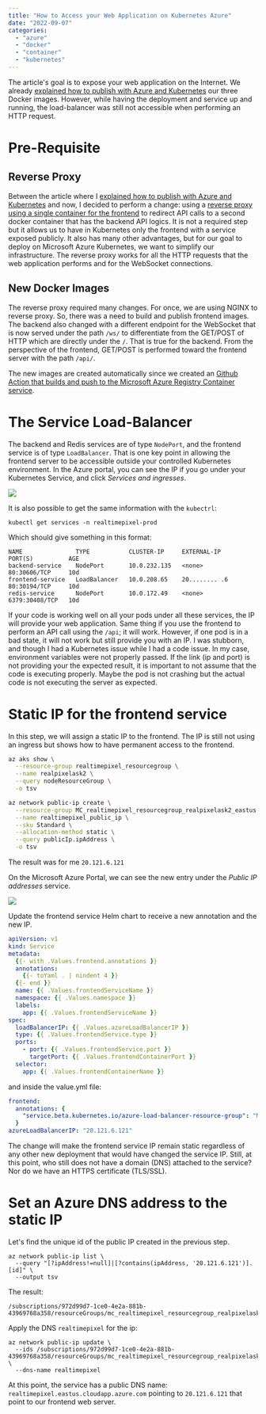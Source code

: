```yaml
---
title: "How to Access your Web Application on Kubernetes Azure"
date: "2022-09-07"
categories:
  - "azure"
  - "docker"
  - "container"
  - "kubernetes"
---
```


The article's goal is to expose your web application on the Internet. We already [explained how to publish with Azure and Kubernetes](./azure-intro-kubernetes) our three Docker images. However, while having the deployment and service up and running, the load-balancer was still not accessible when performing an HTTP request.

# Pre-Requisite

## Reverse Proxy
Between the article where I [explained how to publish with Azure and Kubernetes](./azure-intro-kubernetes) and now, I decided to perform a change: using a [reverse proxy using a single container for the frontend](./docker-image-reverse-proxy-node) to redirect API calls to a second docker container that has the backend API logics. It is not a required step but it allows us to have in Kubernetes only the frontend with a service exposed publicly. It also has many other advantages, but for our goal to deploy on Microsoft Azure Kubernetes, we want to simplify our infrastructure. The reverse proxy works for all the HTTP requests that the web application performs and for the WebSocket connections.

## New Docker Images
The reverse proxy required many changes. For once, we are using NGINX to reverse proxy. So, there was a need to build and publish frontend images. The backend also changed with a different endpoint for the WebSocket that is now served under the path `/ws/` to differentiate from the GET/POST of HTTP which are directly under the `/`. That is true for the backend. From the perspective of the frontend, GET/POST is performed toward the frontend server with the path `/api/`.

The new images are created automatically since we created an [Github Action that builds and push to the Microsoft Azure Registry Container service](./azure-docker-container-repository-github).


# The Service Load-Balancer

The backend and Redis services are of type `NodePort`, and the frontend service is of type `LoadBalancer`. That is one key point in allowing the frontend server to be accessible outside your controlled Kubernetes environment. In the Azure portal, you can see the IP if you go under your Kubernetes Service, and click _Services and ingresses_.

![](./images/azure_services_external_ip.png)

It is also possible to get the same information with the `kubectrl`:

```
kubectl get services -n realtimepixel-prod
```

Which should give something in this format:

```
NAME               TYPE           CLUSTER-IP     EXTERNAL-IP     PORT(S)          AGE
backend-service    NodePort       10.0.232.135   <none>          80:30606/TCP     10d
frontend-service   LoadBalancer   10.0.208.65    20........ .6   80:30194/TCP     10d
redis-service      NodePort       10.0.172.49    <none>          6379:30408/TCP   10d
```

If your code is working well on all your pods under all these services, the IP will provide your web application. Same thing if you use the frontend to perform an API call using the `/api`; it will work. However, if one pod is in a bad state, it will not work but still provide you with an IP. I was stubborn, and though I had a Kubernetes issue while I had a code issue. In my case, environment variables were not properly passed. If the link (ip and port) is not providing your the expected result, it is important to not assume that the code is executing properly. Maybe the pod is not crashing but the actual code is not executing the server as expected.

# Static IP for the frontend service
In this step, we will assign a static IP to the frontend. The IP is still not using an ingress but shows how to have permanent access to the frontend.

```sh
az aks show \
  --resource-group realtimepixel_resourcegroup \
  --name realpixelask2 \
  --query nodeResourceGroup \
  -o tsv

az network public-ip create \
  --resource-group MC_realtimepixel_resourcegroup_realpixelask2_eastus \
  --name realtimepixel_public_ip \
  --sku Standard \
  --allocation-method static \
  --query publicIp.ipAddress \
  -o tsv
```

The result was for me `20.121.6.121`

On the Microsoft Azure Portal, we can see the new entry under the _Public IP addresses_ service.

![](./images/azure_publicip.png)


Update the frontend service Helm chart to receive a new annotation and the new IP.

```yml {4-6}
apiVersion: v1
kind: Service
metadata:
  {{- with .Values.frontend.annotations }}
  annotations:
    {{- toYaml . | nindent 4 }}
  {{- end }}
  name: {{ .Values.frontendServiceName }}
  namespace: {{ .Values.namespace }}
  labels:
    app: {{ .Values.frontendServiceName }}
spec:
  loadBalancerIP: {{ .Values.azureLoadBalancerIP }}
  type: {{ .Values.frontendService.type }}
  ports:
    - port: {{ .Values.frontendService.port }}
      targetPort: {{ .Values.frontendContainerPort }}
  selector:
    app: {{ .Values.frontendContainerName }}
```

and inside the value.yml file:

```yml
frontend:
  annotations: {
    "service.beta.kubernetes.io/azure-load-balancer-resource-group": "MC_realtimepixel_resourcegroup_realpixelask2_eastus"
  }
azureLoadBalancerIP: "20.121.6.121"
```

The change will make the frontend service IP remain static regardless of any other new deployment that would have changed the service IP. Still, at this point, who still does not have a domain (DNS) attached to the service? Nor do we have an HTTPS certificate (TLS/SSL).

# Set an Azure DNS address to the static IP

Let's find the unique id of the public IP created in the previous step.

```
az network public-ip list \
  --query "[?ipAddress!=null]|[?contains(ipAddress, '20.121.6.121')].[id]" \
  --output tsv
```

The result:
```
/subscriptions/972d99d7-1ce0-4e2a-881b-43969768a358/resourceGroups/mc_realtimepixel_resourcegroup_realpixelask2_eastus/providers/Microsoft.Network/publicIPAddresses/realtimepixel_public_ip_ingress
```

Apply the DNS `realtimepixel` for the ip:

```
az network public-ip update \
  --ids /subscriptions/972d99d7-1ce0-4e2a-881b-43969768a358/resourceGroups/mc_realtimepixel_resourcegroup_realpixelask2_eastus/providers/Microsoft.Network/publicIPAddresses/realtimepixel_public_ip_ingress \
  --dns-name realtimepixel
```

At this point, the service has a public DNS name: `realtimepixel.eastus.cloudapp.azure.com` pointing to `20.121.6.121` that point to our frontend web server.


<TocAzureContainerSeries/>

